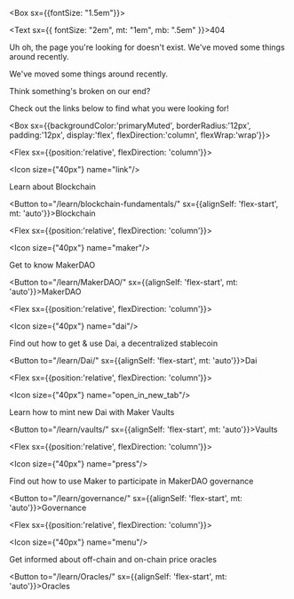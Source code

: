 <Box sx={{fontSize: "1.5em"}}>

<Text sx={{ fontSize: "2em", mt: "1em", mb: ".5em" }}>404</Text>

Uh oh, the page you're looking for doesn't exist. We've moved some things around recently.

We've moved some things around recently.

Think something's broken on our end?

</Box>

<Callout secondary icon="dai">

Check out the links below to find what you were looking for!

</Callout>

<Accordion>

<Box sx={{backgroundColor:'primaryMuted', borderRadius:'12px', padding:'12px', display:'flex', flexDirection:'column', flexWrap:'wrap'}}>

<Chocolate>

<Flex sx={{position:'relative', flexDirection: 'column'}}>

<Icon size={"40px"} name="link"/>

Learn about Blockchain

<Button to="/learn/blockchain-fundamentals/" sx={{alignSelf: 'flex-start', mt: 'auto'}}>Blockchain</Button>

</Flex>

<Flex sx={{position:'relative', flexDirection: 'column'}}>

<Icon size={"40px"} name="maker"/>

Get to know MakerDAO

<Button to="/learn/MakerDAO/" sx={{alignSelf: 'flex-start', mt: 'auto'}}>MakerDAO</Button>

</Flex>

<Flex sx={{position:'relative', flexDirection: 'column'}}>

<Icon size={"40px"} name="dai"/>

Find out how to get & use Dai, a decentralized stablecoin

<Button to="/learn/Dai/" sx={{alignSelf: 'flex-start', mt: 'auto'}}>Dai</Button>

</Flex>

<Flex sx={{position:'relative', flexDirection: 'column'}}>

<Icon size={"40px"} name="open_in_new_tab"/>

Learn how to mint new Dai with Maker Vaults

<Button to="/learn/vaults/" sx={{alignSelf: 'flex-start', mt: 'auto'}}>Vaults</Button>

</Flex>

<Flex sx={{position:'relative', flexDirection: 'column'}}>

<Icon size={"40px"} name="press"/>

Find out how to use Maker to participate in MakerDAO governance

<Button to="/learn/governance/" sx={{alignSelf: 'flex-start', mt: 'auto'}}>Governance</Button>

</Flex>

<Flex sx={{position:'relative', flexDirection: 'column'}}>

<Icon size={"40px"} name="menu"/>

Get informed about off-chain and on-chain price oracles

<Button to="/learn/Oracles/" sx={{alignSelf: 'flex-start', mt: 'auto'}}>Oracles</Button>

</Flex>

</Chocolate>

</Box>

</Accordion>